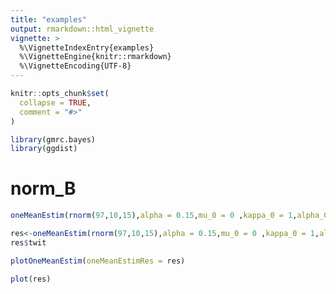 ```yaml
---
title: "examples"
output: rmarkdown::html_vignette
vignette: >
  %\VignetteIndexEntry{examples}
  %\VignetteEngine{knitr::rmarkdown}
  %\VignetteEncoding{UTF-8}
---
```


```r
knitr::opts_chunk$set(
  collapse = TRUE,
  comment = "#>"
)
```

```r
library(gmrc.bayes)
library(ggdist)
```


# norm_B

```r
oneMeanEstim(rnorm(97,10,15),alpha = 0.15,mu_0 = 0 ,kappa_0 = 1,alpha_0 = 0.005,beta_0 = 0.01,seuil = 10,theta_P = c(-10,5),theta_A = c(5,12)) 
```

```r
res<-oneMeanEstim(rnorm(97,10,15),alpha = 0.15,mu_0 = 0 ,kappa_0 = 1,alpha_0 = 0.005,beta_0 = 0.01,seuil = 10,theta_P = c(-10,5),theta_A = c(5,12)) 
res$twit

plotOneMeanEstim(oneMeanEstimRes = res)

```

```r
plot(res)
```

